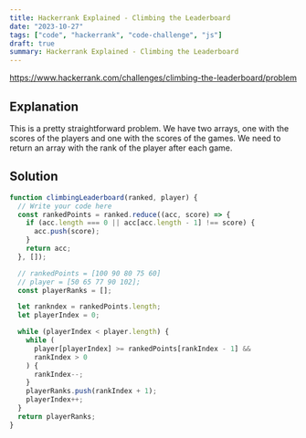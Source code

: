 ```yaml
---
title: Hackerrank Explained - Climbing the Leaderboard
date: "2023-10-27"
tags: ["code", "hackerrank", "code-challenge", "js"]
draft: true
summary: Hackerrank Explained - Climbing the Leaderboard
---
```



https://www.hackerrank.com/challenges/climbing-the-leaderboard/problem

## Explanation

This is a pretty straightforward problem. We have two arrays, one with the scores of the players and one with the scores of the games. We need to return an array with the rank of the player after each game.

<RankVisualizer />

## Solution

```js
function climbingLeaderboard(ranked, player) {
  // Write your code here
  const rankedPoints = ranked.reduce((acc, score) => {
    if (acc.length === 0 || acc[acc.length - 1] !== score) {
      acc.push(score);
    }
    return acc;
  }, []);

  // rankedPoints = [100 90 80 75 60]
  // player = [50 65 77 90 102];
  const playerRanks = [];

  let rankndex = rankedPoints.length;
  let playerIndex = 0;

  while (playerIndex < player.length) {
    while (
      player[playerIndex] >= rankedPoints[rankIndex - 1] &&
      rankIndex > 0
    ) {
      rankIndex--;
    }
    playerRanks.push(rankIndex + 1);
    playerIndex++;
  }
  return playerRanks;
}
```
